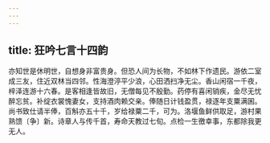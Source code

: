 ```yaml
---
---
---
```

title: 狂吟七言十四韵
---



亦知世是休明世，自想身非富贵身。但恐人间为长物，不如林下作遗民。游依二室成三友，住近双林当四邻。性海澄渟平少浪，心田洒扫净无尘。香山闲宿一千夜，梓泽连游十六春。是客相逢皆故旧，无僧每见不殷勤。药停有喜闲销疾，金尽无忧醉忘贫。补绽衣裳愧妻女，支持酒肉赖交亲。俸随日计钱盈贯，禄逐年支粟满囷。尚书致仕请半俸，百斛亦五十千，岁给禄粟二千，可为。洛堰鱼鲜供取足，游村果熟馈〔争〕新。诗章人与传千首，寿命天教过七旬。点检一生徼幸事，东都除我更无人。